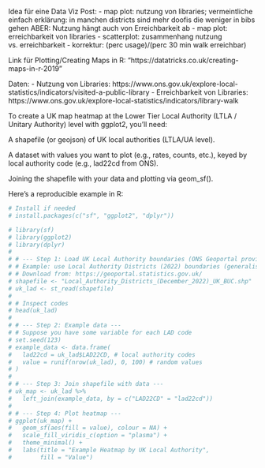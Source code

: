 Idea für eine Data Viz Post:
- map plot: nutzung von libraries; vermeintliche einfach erklärung: in manchen districts sind mehr doofis die weniger in bibs gehen ABER: Nutzung hängt auch von Erreichbarkeit ab
- map plot: erreichbarkeit von libraries
- scatterplot: zusammenhang nutzung vs. erreichbarkeit
- korrektur: (perc usage)/(perc 30 min walk erreichbar)

Link für Plotting/Creating Maps in R: "https://datatricks.co.uk/creating-maps-in-r-2019"


Daten:
- Nutzung von Libraries: https://www.ons.gov.uk/explore-local-statistics/indicators/visited-a-public-library
- Erreichbarkeit von Libraries: https://www.ons.gov.uk/explore-local-statistics/indicators/library-walk




To create a UK map heatmap at the Lower Tier Local Authority (LTLA / Unitary Authority) level with ggplot2, you’ll need:

A shapefile (or geojson) of UK local authorities (LTLA/UA level).

A dataset with values you want to plot (e.g., rates, counts, etc.), keyed by local authority code (e.g., lad22cd from ONS).

Joining the shapefile with your data and plotting via geom_sf().

Here’s a reproducible example in R:

```r
# Install if needed
# install.packages(c("sf", "ggplot2", "dplyr"))

# library(sf)
# library(ggplot2)
# library(dplyr)
# 
# # --- Step 1: Load UK Local Authority boundaries (ONS Geoportal provides shapefiles) ---
# # Example: use Local Authority Districts (2022) boundaries (generalised, clipped)
# # Download from: https://geoportal.statistics.gov.uk/
# shapefile <- "Local_Authority_Districts_(December_2022)_UK_BUC.shp"
# uk_lad <- st_read(shapefile)
# 
# # Inspect codes
# head(uk_lad)
# 
# # --- Step 2: Example data ---
# # Suppose you have some variable for each LAD code
# set.seed(123)
# example_data <- data.frame(
#   lad22cd = uk_lad$LAD22CD, # local authority codes
#   value = runif(nrow(uk_lad), 0, 100) # random values
# )
# 
# # --- Step 3: Join shapefile with data ---
# uk_map <- uk_lad %>%
#   left_join(example_data, by = c("LAD22CD" = "lad22cd"))
# 
# # --- Step 4: Plot heatmap ---
# ggplot(uk_map) +
#   geom_sf(aes(fill = value), colour = NA) +
#   scale_fill_viridis_c(option = "plasma") +
#   theme_minimal() +
#   labs(title = "Example Heatmap by UK Local Authority",
#        fill = "Value")

```

